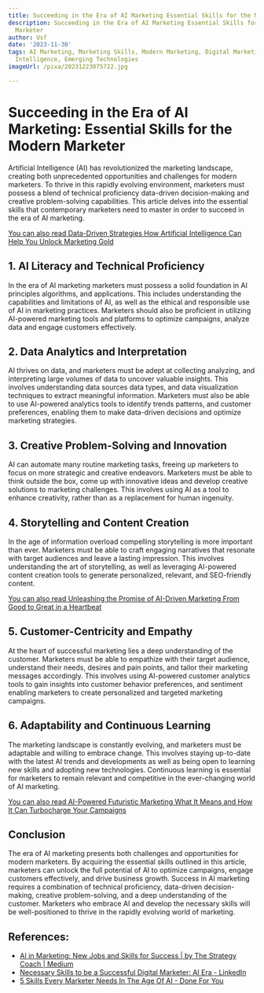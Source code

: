 ```yaml
---
title: Succeeding in the Era of AI Marketing Essential Skills for the Modern Marketer
description: Succeeding in the Era of AI Marketing Essential Skills for the Modern
  Marketer
author: Usf
date: '2023-11-30'
tags: AI Marketing, Marketing Skills, Modern Marketing, Digital Marketing, Artificial
  Intelligence, Emerging Technologies
imageUrl: /pixa/20231223075722.jpg

---
```

# Succeeding in the  Era of AI Marketing: Essential Skills for  the Modern  Marketer

Artificial Intelligence (AI) has revolutionized the  marketing landscape, creating both unprecedented opportunities  and challenges for  modern marketers. To thrive in this rapidly evolving environment, marketers must possess a blend of technical proficiency data-driven  decision-making and creative problem-solving capabilities. This article delves into the essential  skills that contemporary  marketers need to master in order  to succeed in the era of AI marketing.

[You can also read  Data-Driven Strategies  How Artificial Intelligence Can Help You Unlock Marketing Gold](Data-Driven%20Strategies%20How%20Artificial%20Intelligence%20Can%20Help%20You%20Unlock%20Marketing%20Gold)


## 1. AI Literacy and  Technical Proficiency

In the era of AI marketing marketers must possess a solid foundation in AI principles  algorithms, and applications. This  includes understanding the capabilities and limitations of AI, as  well as the ethical and responsible use of AI  in  marketing practices. Marketers should also be proficient in utilizing AI-powered marketing tools and platforms to optimize campaigns, analyze data and engage customers effectively.

## 2. Data Analytics and Interpretation

AI thrives on data, and marketers must be adept at collecting  analyzing, and interpreting large volumes  of data to  uncover valuable insights. This involves understanding data sources data types, and data visualization techniques to extract  meaningful information. Marketers must also be able to use AI-powered analytics tools to identify trends patterns, and customer preferences, enabling them to make data-driven decisions and optimize marketing  strategies.

## 3.  Creative Problem-Solving and Innovation

AI can  automate many routine marketing tasks, freeing up marketers to focus on more strategic and creative endeavors. Marketers must be able to  think outside the box, come up with innovative  ideas and develop creative solutions to marketing challenges. This involves using AI as a tool to enhance creativity, rather than as a replacement for human ingenuity.

## 4. Storytelling and Content Creation

In the age of information overload  compelling storytelling is more important  than ever. Marketers must be able to craft engaging narratives  that  resonate with  target audiences and leave a lasting impression. This involves understanding the art of storytelling, as well as leveraging  AI-powered  content creation tools to generate personalized, relevant, and SEO-friendly content.

[You can also read Unleashing  the Promise  of AI-Driven Marketing From Good to  Great in a Heartbeat](Unleashing%20the%20Promise%20of%20AI-Driven%20Marketing%20From%20Good%20to%20Great%20in%20a%20Heartbeat)


## 5. Customer-Centricity and  Empathy

At the heart of  successful marketing lies a deep understanding of  the customer. Marketers must  be able to empathize with their target audience, understand their needs, desires and pain points, and tailor  their marketing messages accordingly. This involves using  AI-powered customer analytics tools to gain insights into customer behavior preferences, and sentiment enabling marketers to create personalized and targeted marketing campaigns.

## 6. Adaptability and  Continuous Learning

The marketing landscape is constantly evolving, and marketers must be adaptable and willing to embrace change.  This involves staying  up-to-date with the latest AI trends and developments as well as being open  to learning new skills and adopting new technologies. Continuous  learning is essential for  marketers to remain relevant and competitive  in the ever-changing world of AI  marketing.

[You can  also read AI-Powered Futuristic Marketing What It Means  and How It Can Turbocharge Your Campaigns](AI-Powered%20Futuristic%20Marketing%20What%20It%20Means%20and%20How%20It%20Can%20Turbocharge%20Your%20Campaigns)


## Conclusion

The era of AI marketing presents both challenges and opportunities for modern marketers. By acquiring the  essential skills outlined in this article, marketers can unlock the full potential of AI to optimize campaigns,  engage customers effectively, and drive business growth. Success in AI marketing requires a combination  of technical proficiency, data-driven decision-making, creative problem-solving, and a deep understanding of the customer. Marketers who  embrace AI and develop the necessary skills will be well-positioned to thrive in the rapidly evolving world of marketing.

## References:
- [AI in Marketing: New Jobs and Skills for Success | by The Strategy Coach | Medium](https://medium.com/@the.strategycoach/ai-in-marketing-new-jobs-and-skills-for-success-7586316e13fb)
- [Necessary Skills to be a Successful Digital Marketer: AI Era - LinkedIn](https://www.linkedin.com/pulse/necessary-skills-successful-digital-marketer-ai-era-wizardinfoways-xjhrf?trk=article-ssr-frontend-pulse_more-articles_related-content-card)
- [5 Skills Every Marketer Needs In The Age Of AI - Done For You](https://doneforyou.com/marketing-skills-age-of-ai/)
